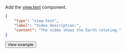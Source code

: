 Add the [view.text](/docs-new/template-builder/reference/view.text) component.

<Cut title="Show code">

```json
{
    "type": "view.text",
    "label": "Video description:",
    "content": "The video shows the Earth rotating."
}
```

</Cut>

<Button themeColor="light" view="default" size="l" type="link" url="https://ya.cc/t/rKjAgNBL3ttE8F">View example</Button>
